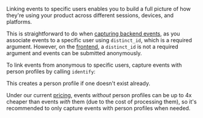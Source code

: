 Linking events to specific users enables you to build a full picture of how they're using your product across different sessions, devices, and platforms. 

This is straightforward to do when [capturing backend events](/docs/product-analytics/capture-events?tab=Node.js), as you associate events to a specific user using `distinct_id`, which is a required argument. However, on the [frontend](/docs/getting-started/send-events#sending-custom-properties-on-an-event), a `distinct_id` is not a required argument and events can be submitted anonymously. 

To link events from anonymous to specific users, capture events with person profiles by calling `identify`:


<IdentifyFrontendCode />

This creates a person profile if one doesn't exist already.

Under our current [pricing](/pricing), events _without_ person profiles can be up to 4x cheaper than events _with_ them (due to the cost of processing them), so it's recommended to only capture events with person profiles when needed.